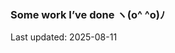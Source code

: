 ---
---

<h3 class="not-prose text-lg font-medium mb-1">
    Some work I&rsquo;ve done <span class="text-muted-foreground">ヽ(o^ ^o)ﾉ</span>
</h3>
<span class="not-prose text-muted-foreground text-xs">
    Last updated: 2025-08-11
</span>
